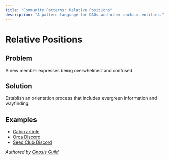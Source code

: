 ```yaml
---
title: "Community Patterns: Relative Positions"
description: "A pattern language for DAOs and other onchain entities."
---
```


# Relative Positions

## Problem

A new member expresses being overwhelmed and confused.

## Solution

Establish an orientation process that includes evergreen information and wayfinding.

## Examples

- [Cabin article](https://creators.mirror.xyz/ggSQQlTSGqJ2_U7HVNjm4f3s98on5EfUyR9rW_z3fw0)
- [Orca Discord](https://discord.gg/orcaprotocol)
- [Seed Club Discord](https://discord.gg/WVyQ4efbmc)

*Authored by [Gnosis Guild](https://gnosisguild.org)*
